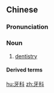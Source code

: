 ==Chinese==
{{zh-forms}}

===Pronunciation===
{{zh-pron
|m=yákē
|cat=n
}}

===Noun===
{{zh-noun}}

# [[dentistry]]

====Derived terms====
{{zh-der|牙科保健員}}

[[hu:牙科]]
[[zh:牙科]]